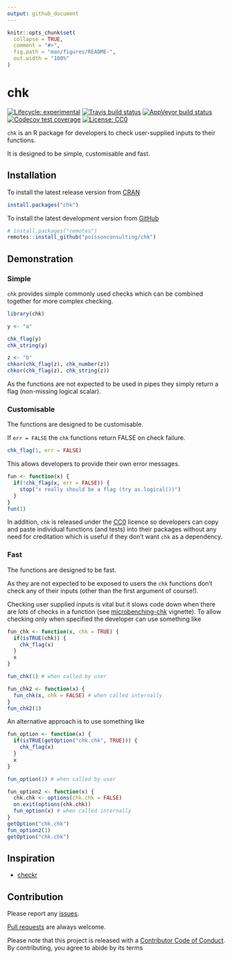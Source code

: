 ```yaml
---
output: github_document
---
```


<!-- README.md is generated from README.Rmd. Please edit that file -->

```r
knitr::opts_chunk$set(
  collapse = TRUE,
  comment = "#>",
  fig.path = "man/figures/README-",
  out.width = "100%"
)
```

# chk

<!-- badges: start -->
[![Lifecycle: experimental](https://img.shields.io/badge/lifecycle-experimental-orange.svg)](https://www.tidyverse.org/lifecycle/#experimental)
[![Travis build status](https://travis-ci.com/poissonconsulting/chk.svg?branch=master)](https://travis-ci.com/poissonconsulting/chk)
[![AppVeyor build status](https://ci.appveyor.com/api/projects/status/github/poissonconsulting/chk?branch=master&svg=true)](https://ci.appveyor.com/project/poissonconsulting/chk)
[![Codecov test coverage](https://codecov.io/gh/poissonconsulting/chk/branch/master/graph/badge.svg)](https://codecov.io/gh/poissonconsulting/chk?branch=master)
[![License: CC0](https://img.shields.io/badge/License-CC0-blue.svg)](https://creativecommons.org/publicdomain/zero/1.0/)
<!-- badges: end -->

`chk` is an R package for developers to check user-supplied inputs to their functions.

It is designed to be simple, customisable and fast.

## Installation

To install the latest release version from [CRAN](https://cran.r-project.org)
```r
install.packages("chk")
```

To install the latest development version from [GitHub](https://github.com/poissonconsulting/chk)
```r
# install.packages("remotes")
remotes::install_github("poissonconsulting/chk")
```

## Demonstration

### Simple

`chk` provides simple commonly used checks which can be combined together
for more complex checking.

```r
library(chk)

y <- "a"

chk_flag(y)
chk_string(y)

z <- "b"
chkor(chk_flag(z), chk_number(z))
chkor(chk_flag(z), chk_string(z))
```

As the functions are not expected to be used in pipes they simply return a flag (non-missing logical scalar).

### Customisable

The functions are designed to be customisable.

If `err = FALSE` the `chk` functions return FALSE on check failure.

```r
chk_flag(1, err = FALSE)
```

This allows developers to provide their own error messages.

```r
fun <- function(x) {
  if(!chk_flag(x, err = FALSE)) {
    stop("x really should be a flag (try as.logical())")
  }
}
fun(1)
```

In addition, `chk` is released under the [CC0](https://creativecommons.org/publicdomain/zero/1.0/) licence so developers 
can copy and paste individual functions (and tests) into their packages 
without any need for creditation which is useful if they don't want `chk` 
as a dependency.

### Fast

The functions are designed to be fast. 

As they are not expected to be exposed to users the `chk` functions don't check any of their inputs (other than the first argument of course!).

Checking user supplied inputs is vital but it slows code down when there are *lots* of checks in a function (see [microbenching-chk](https://poissonconsulting.github.io/chk/articles/benchmarking-chk.html) vignette).
To allow checking only when specified the developer can use something like

```r
fun_chk <- function(x, chk = TRUE) {
  if(isTRUE(chk)) {
    chk_flag(x)
  }
  x
}

fun_chk(1) # when called by user

fun_chk2 <- function(x) {
  fun_chk(x, chk = FALSE) # when called internally
}
fun_chk2(1)
```

An alternative approach is to use something like
```r
fun_option <- function(x) {
  if(isTRUE(getOption("chk.chk", TRUE))) {
    chk_flag(x)
  }
  x
}

fun_option(1) # when called by user

fun_option2 <- function(x) {
  chk.chk <- options(chk.chk = FALSE)
  on.exit(options(chk.chk))
  fun_option(x) # when called internally
}
getOption("chk.chk")
fun_option2(1)
getOption("chk.chk")
```

## Inspiration

- [checkr](https://github.com/poissonconsulting/checkr/)

## Contribution

Please report any [issues](https://github.com/poissonconsulting/chk/issues).

[Pull requests](https://github.com/poissonconsulting/chk/pulls) are always welcome.

Please note that this project is released with a [Contributor Code of Conduct](https://github.com/poissonconsulting/chk/blob/master/CODE_OF_CONDUCT.md).
By contributing, you agree to abide by its terms
